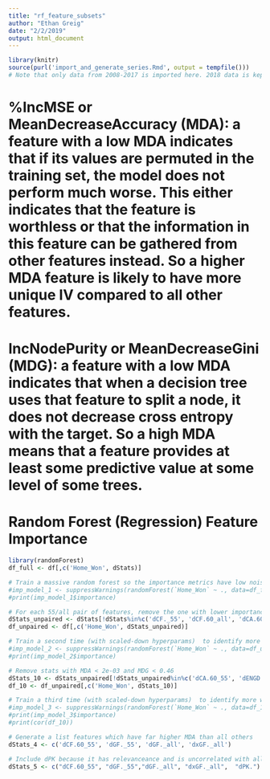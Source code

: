 ```yaml
---
title: "rf_feature_subsets"
author: "Ethan Greig"
date: "2/2/2019"
output: html_document
---
```


```r
library(knitr)
source(purl('import_and_generate_series.Rmd', output = tempfile()))
# Note that only data from 2008-2017 is imported here. 2018 data is kept as a holdout set
```

# %IncMSE or MeanDecreaseAccuracy (MDA): a feature with a low MDA indicates that if its values are permuted in the training set, the model does not perform much worse. This either indicates that the feature is worthless or that the information in this feature can be gathered from other features instead. So a higher MDA feature is likely to have more unique IV compared to all other features.

# IncNodePurity or MeanDecreaseGini (MDG): a feature with a low MDA indicates that when a decision tree uses that feature to split a node, it does not decrease cross entropy with the target. So a high MDA means that a feature provides at least some predictive value at some level of some trees.

# Random Forest (Regression) Feature Importance
```r
library(randomForest)
df_full <- df[,c('Home_Won', dStats)]

# Train a massive random forest so the importance metrics have low noise
#imp_model_1 <- suppressWarnings(randomForest(`Home_Won` ~ ., data=df_full, ntree=1000000, mtry=1, nodesize=64, importance=TRUE))
#print(imp_model_1$importance)

# For each 55/all pair of features, remove the one with lower importance if MDA < 0.35
dStats_unpaired <- dStats[!dStats%in%c('dCF._55', 'dCF.60_all', 'dCA.60_all', 'dGF.60_all', 'dGA.60_55', 'dxGF._55', 'dxGA.60_55', 'dxGF.60_55', 'dSh._55', 'dSv._55', 'dBerg')]
df_unpaired <- df[,c('Home_Won', dStats_unpaired)]
```

```r
# Train a second time (with scaled-down hyperparams)  to identify more weak features
#imp_model_2 <- suppressWarnings(randomForest(`Home_Won` ~ ., data=df_unpaired, ntree=1000000, mtry=1, nodesize=64, importance=TRUE))
#print(imp_model_2$importance)

# Remove stats with MDA < 2e-03 and MDG < 0.46
dStats_10 <- dStats_unpaired[!dStats_unpaired%in%c('dCA.60_55', 'dENGD', 'dxGF.60_all', 'dxGA.60_all', 'dSh._all', 'dSv._all', 'dHDCF._55', 'dTime_Led', 'dPP.', 'dW')]
df_10 <- df_unpaired[,c('Home_Won', dStats_10)]
```

```r
# Train a third time (with scaled-down hyperparams)  to identify more weak features
#imp_model_3 <- suppressWarnings(randomForest(`Home_Won` ~ ., data=df_10, ntree=1000000, mtry=1, nodesize=64, importance=TRUE))
#print(imp_model_3$importance)
#print(cor(df_10))

# Generate a list features which have far higher MDA than all others
dStats_4 <- c('dCF.60_55', 'dGF._55', 'dGF._all', 'dxGF._all')

# Include dPK because it has relevanceance and is uncorrelated with all other important variables 
dStats_5 <- c("dCF.60_55", "dGF._55","dGF._all", "dxGF._all",  "dPK.")
```




